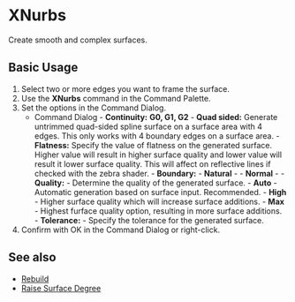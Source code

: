 

# XNurbs

<Reference shortcut="" command="xNURBS" buttonIcon="-"/>

Create smooth and complex surfaces.

## Basic Usage

1. Select two or more edges you want to frame the surface.
2. Use the **XNurbs** command in the Command Palette.
3. Set the options in the Command Dialog.
    - <Kst>Command Dialog</Kst>
          - **Continuity:** **G0, G1, G2**
          - **Quad sided:** Generate untrimmed quad-sided spline surface on a surface area with 4 edges. This only works with 4 boundary edges on a surface area.
          - **Flatness:** Specify the value of flatness on the generated surface. Higher value will result in higher surface quality and lower value will result it lower surface quality. This will affect on reflective lines if checked with the zebra shader. 
          - **Boundary:** 
                - **Natural** - 
                - **Normal** - 
          - **Quality:** - Determine the quality of the generated surface. 
                - **Auto** - Automatic generation based on surface input. Recommended.
                - **High** - Higher surface quality which will increase surface additions.
                - **Max** - Highest furface quality option, resulting in more surface additions.
          - **Tolerance:** - Specify the tolerance for the generated surface.
5. Confirm with OK in the Command Dialog or right-click.

<VideoPlayer fileName="xnurbs-0"/>

## See also
- [Rebuild](rebuild)
- [Raise Surface Degree](raise-surface-degree)